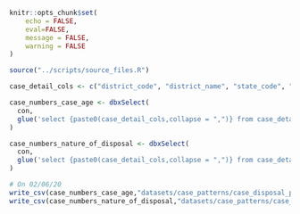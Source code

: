 ```r
knitr::opts_chunk$set(
	echo = FALSE,
	eval=FALSE,
	message = FALSE,
	warning = FALSE
)

source("../scripts/source_files.R")

case_detail_cols <- c("district_code", "district_name", "state_code", "state_name", "complex_code", "court_name", "est_code", "cino", "case_no", "fil_no", "fil_year", "reg_no", "reg_year", "type_name", "date_of_decision", "date_of_filing", "dt_regis", "disp_name", "disp_nature")
```


```r
case_numbers_case_age <- dbxSelect(
  con,
  glue('select {paste0(case_detail_cols,collapse = ",")} from case_details where disp_name IN ({paste0("\\\'",case_disposal_patterns_case_age,"\\\'",collapse = ",")})')
)
```

```r
case_numbers_nature_of_disposal <- dbxSelect(
  con,
  glue('select {paste0(case_detail_cols,collapse = ",")} from case_details where disp_name IN ({paste0("\\\'",case_disposal_patterns_nature_of_disposal,"\\\'",collapse = ",")})')
)
```


```r
# On 02/06/20
write_csv(case_numbers_case_age,"datasets/case_patterns/case_disposal_patterns_case_age.csv")
write_csv(case_numbers_nature_of_disposal,"datasets/case_patterns/case_numbers_nature_of_disposal.csv")
```

